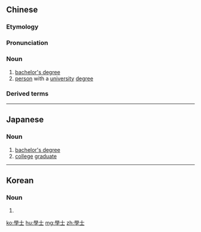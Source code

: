 {{also|学士}}
==Chinese==
{{zh-forms|s=学士}}
{{wikipedia|lang=zh}}
{{wikipedia|lang=yue}}

===Etymology===
{{wasei kango|学士|がくし|bachelor's degree||scholar}}

===Pronunciation===
{{zh-pron
|m=xuéshì
|c=hok6 si6
|h=pfs=ho̍k-sṳ
|mn=ha̍k-sū
|cat=n
}}

===Noun===
{{zh-noun}}

# [[bachelor's degree]]
# [[person]] with a [[university]] [[degree]]

===Derived terms===
{{zh-der|學士學位}}

{{zh-cat|Academic degrees|Titles}}

----

==Japanese==
{{ja-kanjitab|がく|yomi=o|し}}

===Noun===
{{ja-noun|がくし|shin=学士}}

# [[bachelor's degree]]
# [[college]] [[graduate]]

----

==Korean==
{{ko-hanjatab}}

===Noun===
{{ko-noun|hangeul=학사|mr=haksa|y=hakqsa}}

# {{hanja form of|학사|[[bachelor's degree]]}}
[[ko:學士]]
[[hu:學士]]
[[mg:學士]]
[[zh:學士]]